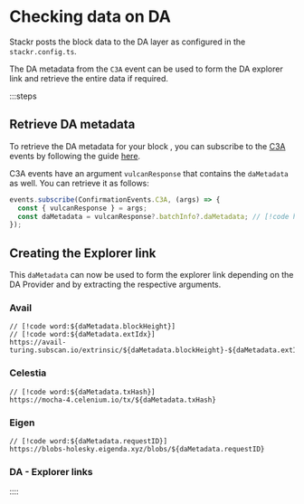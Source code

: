 # Checking data on DA

Stackr posts the block data to the DA layer as configured in the `stackr.config.ts`.

The DA metadata from the `C3A` event can be used to form the DA explorer link and retrieve the entire data if required.

:::steps

## Retrieve DA metadata

To retrieve the DA metadata for your block , you can subscribe to the [C3A](/build/framework/events#confirmationeventsc3a) events by following the guide [here](/build/framework/events#subscribing-to-events).

C3A events have an argument `vulcanResponse` that contains the `daMetadata` as well. You can retrieve it as follows:

```ts
events.subscribe(ConfirmationEvents.C3A, (args) => {
  const { vulcanResponse } = args;
  const daMetadata = vulcanResponse?.batchInfo?.daMetadata; // [!code hl]
});
```

## Creating the Explorer link

This `daMetadata` can now be used to form the explorer link depending on the DA Provider and by extracting the respective arguments.

### Avail

```
// [!code word:${daMetadata.blockHeight}]
// [!code word:${daMetadata.extIdx}]
https://avail-turing.subscan.io/extrinsic/${daMetadata.blockHeight}-${daMetadata.extIdx}
```

### Celestia

```
// [!code word:${daMetadata.txHash}]
https://mocha-4.celenium.io/tx/${daMetadata.txHash}
```

### Eigen

```
// [!code word:${daMetadata.requestID}]
https://blobs-holesky.eigenda.xyz/blobs/${daMetadata.requestID}
```

### DA - Explorer links

::::
